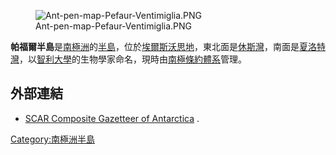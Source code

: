 [[Image:Ant-pen-map-Pefaur-Ventimiglia.PNG|thumb]]

'''帕福爾半島'''是[[南極洲|南極洲]]的[[半島|半島]]，位於[[埃爾斯沃思地|埃爾斯沃思地]]，東北面是[[休斯灣|休斯灣]]，南面是[[夏洛特灣|夏洛特灣]]，以[[智利大學|智利大學]]的生物學家命名，現時由[[南極條約體系|南極條約體系]]管理。

{{coord|64|27|00|S|61|27|00|W|display=title}}

==外部連結==
* [http://data.aad.gov.au/aadc/gaz/scar/ SCAR Composite Gazetteer of Antarctica] {{WebCite|url=https://www.webcitation.org/5ug2CfC7m?url=http://data.aad.gov.au/aadc/gaz/scar/ |date=20101202140255 |dateformat=iso }}.

{{DEFAULTSORT:Pefaur Peninsula}}
[[Category:南極洲半島|Category:南極洲半島]]


{{DancoCoast-geo-stub}}